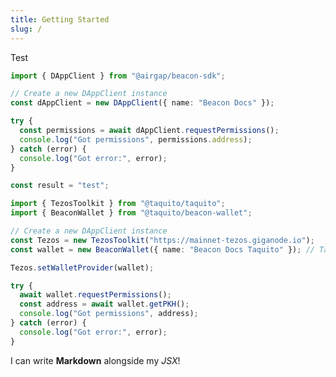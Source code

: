 ```yaml
---
title: Getting Started
slug: /
---
```



Test

<RunnableCode>

<!-- embedme ../../build-examples/request-permissions-beacon.ts -->

```ts
import { DAppClient } from "@airgap/beacon-sdk";

// Create a new DAppClient instance
const dAppClient = new DAppClient({ name: "Beacon Docs" });

try {
  const permissions = await dAppClient.requestPermissions();
  console.log("Got permissions", permissions.address);
} catch (error) {
  console.log("Got error:", error);
}

const result = "test";
```

<!-- embedme ../../build-examples/request-permissions-taquito.ts -->

```ts
import { TezosToolkit } from "@taquito/taquito";
import { BeaconWallet } from "@taquito/beacon-wallet";

// Create a new DAppClient instance
const Tezos = new TezosToolkit("https://mainnet-tezos.giganode.io");
const wallet = new BeaconWallet({ name: "Beacon Docs Taquito" }); // Takes the same arguments as the DAppClient constructor

Tezos.setWalletProvider(wallet);

try {
  await wallet.requestPermissions();
  const address = await wallet.getPKH();
  console.log("Got permissions", address);
} catch (error) {
  console.log("Got error:", error);
}
```

</RunnableCode>

I can write **Markdown** alongside my _JSX_!

